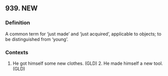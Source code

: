 ## 939. NEW
### Definition
A common term for ‘just made’ and ‘just acquired’, applicable to objects; to be distinguished from ‘young’.  

### Contexts
1. He got himself some new clothes. (GLD) 2. He made himself a new tool. (GLD)

